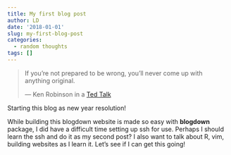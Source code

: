 ```yaml
---
title: My first blog post
author: LD
date: '2018-01-01'
slug: my-first-blog-post
categories:
  - random thoughts
tags: []
---
```


> If you're not prepared to be wrong, you'll never come up with anything original.
>
> --- Ken Robinson in a [Ted Talk](https://www.ted.com/talks/ken_robinson_says_schools_kill_creativity?referrer=playlist-the_most_popular_talks_of_all#t-1139482)

Starting this blog as new year resolution!

While building this blogdown website is made so easy with __blogdown__ package, I did have a difficult time setting up ssh for use. Perhaps I should learn the ssh and do it as my second post? I also want to talk about R, vim, building websites as I learn it. Let's see if I can get this going!
